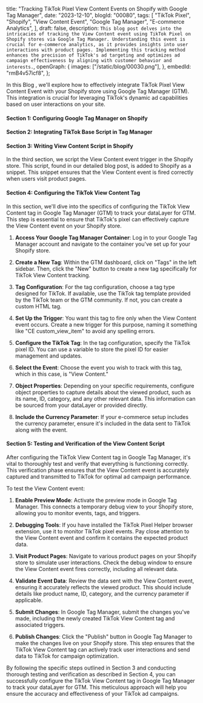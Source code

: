 title:
  "Tracking TikTok Pixel View Content Events on Shopify with Google Tag Manager",
 date: "2023-12-10",
 blogId: "00080",
 tags: [
  "TikTok Pixel",
  "Shopify",
  "View Content Event",
  "Google Tag Manager",
  "E-commerce Analytics",
 ],
 draft: false,
 description: `This blog post delves into the intricacies of tracking the View Content event using TikTok Pixel on Shopify stores via Google Tag Manager. Understanding this event is crucial for e-commerce analytics, as it provides insights into user interactions with product pages. Implementing this tracking method enhances the precision of TikTok's ad targeting and optimizes ad campaign effectiveness by aligning with customer behavior and interests.`,
 openGraph: {
  images: ["/static/blog/00030.png"],
 },
 embedId: "rmB4v57icf8",
};

<BlogHeader metadata={metadata} />
In this Blog , we'll explore how to effectively integrate TikTok Pixel View Content
Event with your Shopify store using Google Tag Manager (GTM). This integration is
crucial for leveraging TikTok's dynamic ad capabilities based on user interactions
on your site.

<YoutubeEmbed embedId={metadata.embedId} />

#### Section 1: Configuring Google Tag Manager on Shopify

<ConfiguringGTM />

#### Section 2: Integrating TikTok Base Script in Tag Manager

<TikTokBaseTag />

#### Section 3: Writing View Content Script in Shopify

In the third section, we script the View Content event trigger in the Shopify store. This script, found in our detailed blog post, is added to Shopify as a snippet. This snippet ensures that the View Content event is fired correctly when users visit product pages.

<ViewItem />

#### Section 4: Configuring the TikTok View Content Tag

In this section, we'll dive into the specifics of configuring the TikTok View Content tag in Google Tag Manager (GTM) to track your dataLayer for GTM. This step is essential to ensure that TikTok's pixel can effectively capture the View Content event on your Shopify store.

1. **Access Your Google Tag Manager Container**: Log in to your Google Tag Manager account and navigate to the container you've set up for your Shopify store.

2. **Create a New Tag**: Within the GTM dashboard, click on "Tags" in the left sidebar. Then, click the "New" button to create a new tag specifically for TikTok View Content tracking.

3. **Tag Configuration**: For the tag configuration, choose a tag type designed for TikTok. If available, use the TikTok tag template provided by the TikTok team or the GTM community. If not, you can create a custom HTML tag.

4. **Set Up the Trigger**: You want this tag to fire only when the View Content event occurs. Create a new trigger for this purpose, naming it something like "CE custom_view_item" to avoid any spelling errors.

5. **Configure the TikTok Tag**: In the tag configuration, specify the TikTok pixel ID. You can use a variable to store the pixel ID for easier management and updates.

6. **Select the Event**: Choose the event you wish to track with this tag, which in this case, is "View Content."

7. **Object Properties**: Depending on your specific requirements, configure object properties to capture details about the viewed product, such as its name, ID, category, and any other relevant data. This information can be sourced from your dataLayer or provided directly.

8. **Include the Currency Parameter**: If your e-commerce setup includes the currency parameter, ensure it's included in the data sent to TikTok along with the event.

#### Section 5: Testing and Verification of the View Content Script

After configuring the TikTok View Content tag in Google Tag Manager, it's vital to thoroughly test and verify that everything is functioning correctly. This verification phase ensures that the View Content event is accurately captured and transmitted to TikTok for optimal ad campaign performance.

To test the View Content event:

1. **Enable Preview Mode**: Activate the preview mode in Google Tag Manager. This connects a temporary debug view to your Shopify store, allowing you to monitor events, tags, and triggers.

2. **Debugging Tools**: If you have installed the TikTok Pixel Helper browser extension, use it to monitor TikTok pixel events. Pay close attention to the View Content event and confirm it contains the expected product data.

3. **Visit Product Pages**: Navigate to various product pages on your Shopify store to simulate user interactions. Check the debug window to ensure the View Content event fires correctly, including all relevant data.

4. **Validate Event Data**: Review the data sent with the View Content event, ensuring it accurately reflects the viewed product. This should include details like product name, ID, category, and the currency parameter if applicable.

5. **Submit Changes**: In Google Tag Manager, submit the changes you've made, including the newly created TikTok View Content tag and associated triggers.

6. **Publish Changes**: Click the "Publish" button in Google Tag Manager to make the changes live on your Shopify store. This step ensures that the TikTok View Content tag can actively track user interactions and send data to TikTok for campaign optimization.

By following the specific steps outlined in Section 3 and conducting thorough testing and verification as described in Section 4, you can successfully configure the TikTok View Content tag in Google Tag Manager to track your dataLayer for GTM. This meticulous approach will help you ensure the accuracy and effectiveness of your TikTok ad campaigns.

<GiscusComments />
